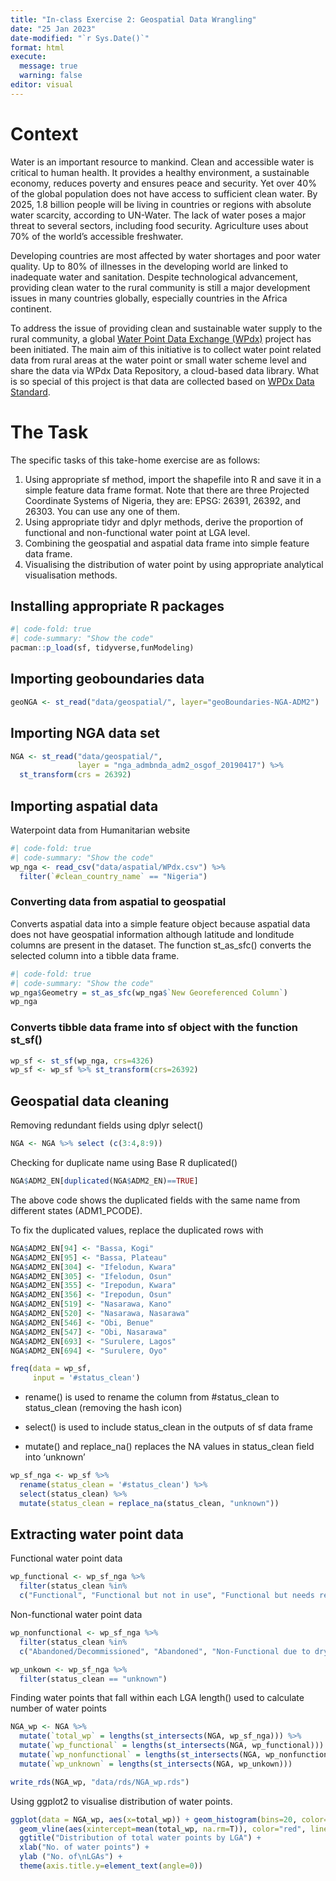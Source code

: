 ```yaml
---
title: "In-class Exercise 2: Geospatial Data Wrangling"
date: "25 Jan 2023"
date-modified: "`r Sys.Date()`"
format: html
execute: 
  message: true
  warning: false
editor: visual
---
```


# Context

Water is an important resource to mankind. Clean and accessible water is critical to human health. It provides a healthy environment, a sustainable economy, reduces poverty and ensures peace and security. Yet over 40% of the global population does not have access to sufficient clean water. By 2025, 1.8 billion people will be living in countries or regions with absolute water scarcity, according to UN-Water. The lack of water poses a major threat to several sectors, including food security. Agriculture uses about 70% of the world's accessible freshwater.

Developing countries are most affected by water shortages and poor water quality. Up to 80% of illnesses in the developing world are linked to inadequate water and sanitation. Despite technological advancement, providing clean water to the rural community is still a major development issues in many countries globally, especially countries in the Africa continent.

To address the issue of providing clean and sustainable water supply to the rural community, a global [Water Point Data Exchange (WPdx)](https://www.waterpointdata.org/about/) project has been initiated. The main aim of this initiative is to collect water point related data from rural areas at the water point or small water scheme level and share the data via WPdx Data Repository, a cloud-based data library. What is so special of this project is that data are collected based on [WPDx Data Standard](https://www.waterpointdata.org/wp-content/uploads/2021/04/WPDx_Data_Standard.pdf).

# The Task

The specific tasks of this take-home exercise are as follows:

1.  Using appropriate sf method, import the shapefile into R and save it in a simple feature data frame format. Note that there are three Projected Coordinate Systems of Nigeria, they are: EPSG: 26391, 26392, and 26303. You can use any one of them.
2.  Using appropriate tidyr and dplyr methods, derive the proportion of functional and non-functional water point at LGA level.
3.  Combining the geospatial and aspatial data frame into simple feature data frame.
4.  Visualising the distribution of water point by using appropriate analytical visualisation methods.

## Installing appropriate R packages

```r
#| code-fold: true
#| code-summary: "Show the code"
pacman::p_load(sf, tidyverse,funModeling)
```

## Importing geoboundaries data

```r
geoNGA <- st_read("data/geospatial/", layer="geoBoundaries-NGA-ADM2")  %>% st_transform(crs= 26392)
```

## Importing NGA data set

```r
NGA <- st_read("data/geospatial/",
               layer = "nga_admbnda_adm2_osgof_20190417") %>%
  st_transform(crs = 26392)
```

## Importing aspatial data

Waterpoint data from Humanitarian website

```r
#| code-fold: true
#| code-summary: "Show the code"
wp_nga <- read_csv("data/aspatial/WPdx.csv") %>%
  filter(`#clean_country_name` == "Nigeria")

```

### Converting data from aspatial to geospatial

Converts aspatial data into a simple feature object because aspatial data does not have geospatial information although latitude and londitude columns are present in the dataset. The function st_as_sfc() converts the selected column into a tibble data frame.

```r
#| code-fold: true
#| code-summary: "Show the code"
wp_nga$Geometry = st_as_sfc(wp_nga$`New Georeferenced Column`)
wp_nga
```

### Converts tibble data frame into sf object with the function st_sf()

```r
wp_sf <- st_sf(wp_nga, crs=4326)
wp_sf <- wp_sf %>% st_transform(crs=26392)
```

## Geospatial data cleaning

Removing redundant fields using dplyr select()

```r
NGA <- NGA %>% select (c(3:4,8:9))
```

Checking for duplicate name using Base R duplicated()

```r
NGA$ADM2_EN[duplicated(NGA$ADM2_EN)==TRUE]
```

The above code shows the duplicated fields with the same name from different states (ADM1_PCODE).

To fix the duplicated values, replace the duplicated rows with

```r
NGA$ADM2_EN[94] <- "Bassa, Kogi"
NGA$ADM2_EN[95] <- "Bassa, Plateau"
NGA$ADM2_EN[304] <- "Ifelodun, Kwara"
NGA$ADM2_EN[305] <- "Ifelodun, Osun"
NGA$ADM2_EN[355] <- "Irepodun, Kwara"
NGA$ADM2_EN[356] <- "Irepodun, Osun"
NGA$ADM2_EN[519] <- "Nasarawa, Kano"
NGA$ADM2_EN[520] <- "Nasarawa, Nasarawa"
NGA$ADM2_EN[546] <- "Obi, Benue"
NGA$ADM2_EN[547] <- "Obi, Nasarawa"
NGA$ADM2_EN[693] <- "Surulere, Lagos"
NGA$ADM2_EN[694] <- "Surulere, Oyo"
```

```r
freq(data = wp_sf,
     input = '#status_clean')
```

-   rename() is used to rename the column from #status_clean to status_clean (removing the hash icon)

-   select() is used to include status_clean in the outputs of sf data frame

-   mutate() and replace_na() replaces the NA values in status_clean field into 'unknown'

```r
wp_sf_nga <- wp_sf %>% 
  rename(status_clean = '#status_clean') %>%
  select(status_clean) %>%
  mutate(status_clean = replace_na(status_clean, "unknown"))
```

## Extracting water point data

Functional water point data

```r
wp_functional <- wp_sf_nga %>%
  filter(status_clean %in% 
  c("Functional", "Functional but not in use", "Functional but needs repair"))
```

Non-functional water point data

```r
wp_nonfunctional <- wp_sf_nga %>%
  filter(status_clean %in% 
  c("Abandoned/Decommissioned", "Abandoned", "Non-Functional due to dry season", "Non-Functional","Non functional due to dry season"))
```

```r
wp_unkown <- wp_sf_nga %>%
  filter(status_clean == "unknown")
```

Finding water points that fall within each LGA length() used to calculate number of water points

```r
NGA_wp <- NGA %>%
  mutate(`total_wp` = lengths(st_intersects(NGA, wp_sf_nga))) %>%
  mutate(`wp_functional` = lengths(st_intersects(NGA, wp_functional))) %>%
  mutate(`wp_nonfunctional` = lengths(st_intersects(NGA, wp_nonfunctional))) %>%
  mutate(`wp_unknown` = lengths(st_intersects(NGA, wp_unkown)))

```

```r
write_rds(NGA_wp, "data/rds/NGA_wp.rds")
```

Using ggplot2 to visualise distribution of water points.

```r
ggplot(data = NGA_wp, aes(x=total_wp)) + geom_histogram(bins=20, color="black", fill="light blue") +
  geom_vline(aes(xintercept=mean(total_wp, na.rm=T)), color="red", linetype="dashed", size = 0.8 ) +
  ggtitle("Distribution of total water points by LGA") + 
  xlab("No. of water points") +
  ylab ("No. of\nLGAs") +
  theme(axis.title.y=element_text(angle=0))

```
